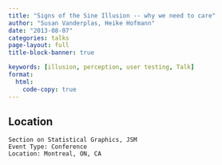 ```yaml
---
title: "Signs of the Sine Illusion -- why we need to care"
author: "Susan Vanderplas, Heike Hofmann"
date: "2013-08-07"
categories: talks
page-layout: full
title-block-banner: true

keywords: [illusion, perception, user testing, Talk]
format:
  html:
    code-copy: true
---
```

 

## Location

    Section on Statistical Graphics, JSM
    Event Type: Conference
    Location: Montreal, ON, CA
